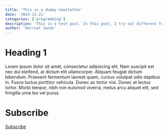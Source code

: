 ```yaml
---
title: 'This is a dummy newsletter'
date: '2023-11-21'
categories: ['programming']
description: 'This is a test post. In this post, I try out different functionalities'
author: 'Harriet Sands'
---
```


# Heading 1

Lorem ipsum dolor sit amet, consectetur adipiscing elit. Nam suscipit est nec dui eleifend, at dictum elit ullamcorper. Aliquam feugiat dictum bibendum. Praesent fermentum laoreet quam, cursus volutpat odio dapibus in. Fusce luctus porttitor vehicula. Donec ac tortor nisi. Donec at lectus tortor. Morbi tempor, nibh non euismod viverra, metus arcu aliquet elit, sed fringilla urna leo vel purus. 

# Subscribe
::: {.hero-buttons}
[Subscribe]("mailto:datascience@nhs.net?subject=Subscribe to PD newsletter"){.btn-action-primary .btn-action .btn .btn-success .btn-lg role="button"}

:::: 